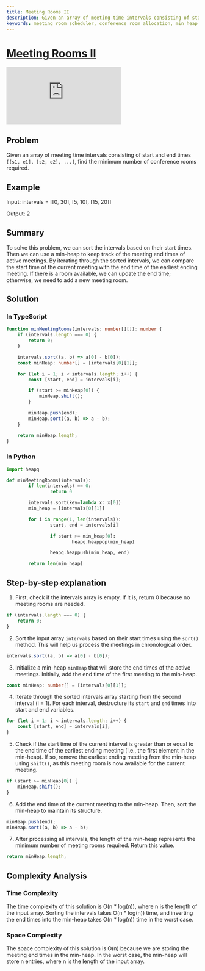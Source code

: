 ```yaml
---
title: Meeting Rooms II
description: Given an array of meeting time intervals consisting of start and end times [[s1, e1], [s2, e2], ...], find the minimum number of conference rooms required.
keywords: meeting room scheduler, conference room allocation, min heap meeting scheduler, meeting time intervals, min-meeting-rooms algorithm, efficient meeting room booking, interval scheduling algorithm, room booking optimization, chronological meeting sorting, time complexity scheduler
---
```



# [Meeting Rooms II](https://leetcode.com/problems/meeting-rooms-ii/) <DifficultyChip difficulty="medium" />

<div className="iframe-container">
	<iframe className="responsive-iframe" src="https://www.youtube.com/embed/FdzJmTCVyJU"
					title="YouTube video player" frameBorder="0"
					allow="accelerometer; autoplay; clipboard-write; encrypted-media; gyroscope; picture-in-picture"
					allowFullScreen></iframe>
</div>

## Problem

Given an array of meeting time intervals consisting of start and end times `[[s1, e1], [s2, e2], ...]`, find the minimum number of conference rooms required.

## Example

Input: intervals = [[0, 30], [5, 10], [15, 20]]

Output: 2

## Summary

To solve this problem, we can sort the intervals based on their start times. Then we can use a min-heap to keep track of the meeting end times of active meetings. By iterating through the sorted intervals, we can compare the start time of the current meeting with the end time of the earliest ending meeting. If there is a room available, we can update the end time; otherwise, we need to add a new meeting room.

## Solution

### In TypeScript

```typescript
function minMeetingRooms(intervals: number[][]): number {
	if (intervals.length === 0) {
		return 0;
	}

	intervals.sort((a, b) => a[0] - b[0]);
	const minHeap: number[] = [intervals[0][1]];

	for (let i = 1; i < intervals.length; i++) {
		const [start, end] = intervals[i];

		if (start >= minHeap[0]) {
			minHeap.shift();
		}

		minHeap.push(end);
		minHeap.sort((a, b) => a - b);
	}

	return minHeap.length;
}
```

### In Python

```python
import heapq

def minMeetingRooms(intervals):
		if len(intervals) == 0:
				return 0

		intervals.sort(key=lambda x: x[0])
		min_heap = [intervals[0][1]]

		for i in range(1, len(intervals)):
				start, end = intervals[i]

				if start >= min_heap[0]:
						heapq.heappop(min_heap)

				heapq.heappush(min_heap, end)

		return len(min_heap)
```

## Step-by-step explanation

1. First, check if the intervals array is empty. If it is, return 0 because no meeting rooms are needed.

```typescript
if (intervals.length === 0) {
	return 0;
}
```

2. Sort the input array `intervals` based on their start times using the `sort()` method. This will help us process the meetings in chronological order.

```typescript
intervals.sort((a, b) => a[0] - b[0]);
```

3. Initialize a min-heap `minHeap` that will store the end times of the active meetings. Initially, add the end time of the first meeting to the min-heap.

```typescript
const minHeap: number[] = [intervals[0][1]];
```

4. Iterate through the sorted intervals array starting from the second interval (i = 1). For each interval, destructure its `start` and `end` times into start and end variables.

```typescript
for (let i = 1; i < intervals.length; i++) {
	const [start, end] = intervals[i];
}
```

5. Check if the start time of the current interval is greater than or equal to the end time of the earliest ending meeting (i.e., the first element in the min-heap). If so, remove the earliest ending meeting from the min-heap using `shift()`, as this meeting room is now available for the current meeting.

```typescript
if (start >= minHeap[0]) {
	minHeap.shift();
}
```

6. Add the end time of the current meeting to the min-heap. Then, sort the min-heap to maintain its structure.

```typescript
minHeap.push(end);
minHeap.sort((a, b) => a - b);
```

7. After processing all intervals, the length of the min-heap represents the minimum number of meeting rooms required. Return this value.

```typescript
return minHeap.length;
```

## Complexity Analysis

### Time Complexity

The time complexity of this solution is O(n * log(n)), where n is the length of the input array. Sorting the intervals takes O(n * log(n)) time, and inserting the end times into the min-heap takes O(n * log(n)) time in the worst case.

### Space Complexity

The space complexity of this solution is O(n) because we are storing the meeting end times in the min-heap. In the worst case, the min-heap will store n entries, where n is the length of the input array.
